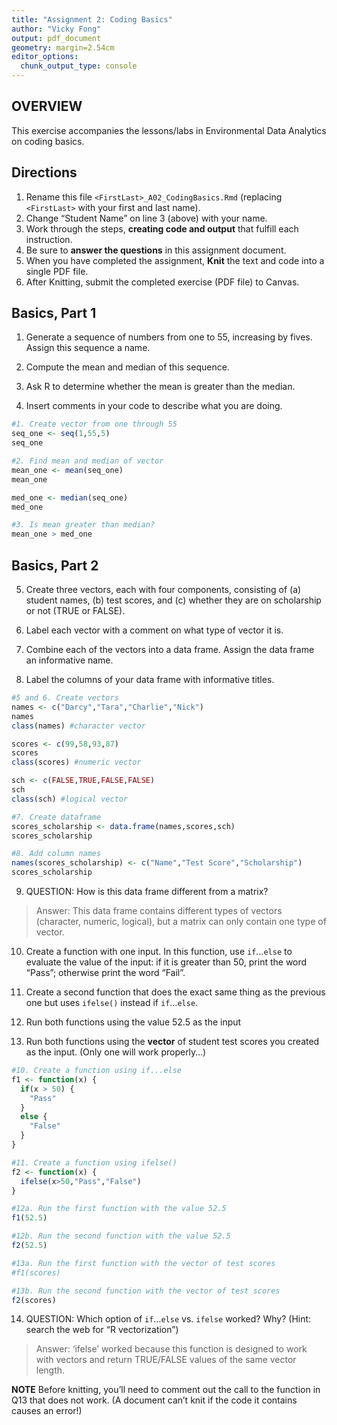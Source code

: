 ```yaml
---
title: "Assignment 2: Coding Basics"
author: "Vicky Fong"
output: pdf_document
geometry: margin=2.54cm
editor_options: 
  chunk_output_type: console
---
```


## OVERVIEW

This exercise accompanies the lessons/labs in Environmental Data Analytics on coding basics.

## Directions

1.  Rename this file `<FirstLast>_A02_CodingBasics.Rmd` (replacing `<FirstLast>` with your first and last name).
2.  Change "Student Name" on line 3 (above) with your name.
3.  Work through the steps, **creating code and output** that fulfill each instruction.
4.  Be sure to **answer the questions** in this assignment document.
5.  When you have completed the assignment, **Knit** the text and code into a single PDF file.
6.  After Knitting, submit the completed exercise (PDF file) to Canvas.

## Basics, Part 1

1.  Generate a sequence of numbers from one to 55, increasing by fives. Assign this sequence a name.

2.  Compute the mean and median of this sequence.

3.  Ask R to determine whether the mean is greater than the median.

4.  Insert comments in your code to describe what you are doing.

```r
#1. Create vector from one through 55
seq_one <- seq(1,55,5)
seq_one

#2. Find mean and median of vector
mean_one <- mean(seq_one)
mean_one

med_one <- median(seq_one)
med_one

#3. Is mean greater than median?
mean_one > med_one
```

## Basics, Part 2

5.  Create three vectors, each with four components, consisting of (a) student names, (b) test scores, and (c) whether they are on scholarship or not (TRUE or FALSE).

6.  Label each vector with a comment on what type of vector it is.

7.  Combine each of the vectors into a data frame. Assign the data frame an informative name.

8.  Label the columns of your data frame with informative titles.

```r
#5 and 6. Create vectors
names <- c("Darcy","Tara","Charlie","Nick")
names 
class(names) #character vector

scores <- c(99,58,93,87)
scores
class(scores) #numeric vector

sch <- c(FALSE,TRUE,FALSE,FALSE)
sch
class(sch) #logical vector

#7. Create dataframe
scores_scholarship <- data.frame(names,scores,sch)
scores_scholarship

#8. Add column names
names(scores_scholarship) <- c("Name","Test Score","Scholarship")
scores_scholarship
```

9.  QUESTION: How is this data frame different from a matrix?

> Answer: This data frame contains different types of vectors (character, numeric, logical), but a matrix can only contain one type of vector.

10. Create a function with one input. In this function, use `if`...`else` to evaluate the value of the input: if it is greater than 50, print the word "Pass"; otherwise print the word "Fail". 

11. Create a second function that does the exact same thing as the previous one but uses `ifelse()` instead if `if`...`else `. 

12. Run both functions using the value 52.5 as the input

13. Run both functions using the **vector** of student test scores you created as the input. (Only one will work properly...)

```r
#10. Create a function using if...else
f1 <- function(x) {
  if(x > 50) {
    "Pass"
  }
  else {
    "False"
  }
}

#11. Create a function using ifelse()
f2 <- function(x) {
  ifelse(x>50,"Pass","False")
}  

#12a. Run the first function with the value 52.5
f1(52.5)

#12b. Run the second function with the value 52.5
f2(52.5)

#13a. Run the first function with the vector of test scores
#f1(scores)

#13b. Run the second function with the vector of test scores
f2(scores)

```

14. QUESTION: Which option of `if`...`else` vs. `ifelse` worked? Why? (Hint: search the web for "R vectorization")

> Answer: 'ifelse' worked because this function is designed to work with vectors and return TRUE/FALSE values of the same vector length.


**NOTE** Before knitting, you'll need to comment out the call to the function in Q13 that does not work. (A document can't knit if the code it contains causes an error!)